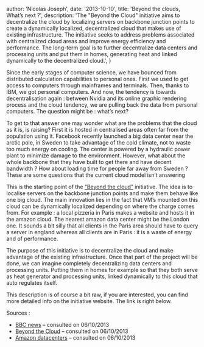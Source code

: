 
  author: 'Nicolas Joseph',
  date: '2013-10-10',
  title: 'Beyond the clouds, What’s next ?',
  description: 'The "Beyond the Cloud" initiative aims to decentralize the cloud by localizing servers on backbone junction points to create a dynamically localized, decentralized cloud that makes use of existing infrastructure. The initiative seeks to address problems associated with centralized cloud areas and improve energy efficiency and performance. The long-term goal is to further decentralize data centers and processing units and put them in homes, generating heat and linked dynamically to the decentralized cloud.',
}


Since the early stages of computer science, we have bounced from distributed calculation capabilities
to personal ones. First we used to get access to computers through mainframes and terminals.
Then, thanks to IBM, we got personal computers. And now, the tendency is towards decentralisation
again : between Nvidia and its online graphic rendering process and the cloud tendency, we
are pulling back the data from personal computers. The question might be : what’s next?

To get to that answer one may wonder what are the problems that the cloud as it is, is raising?
First it is hosted in centralised areas often far from the population using it. Facebook recently
launched a big data center near the arctic pole, in Sweden to take advantage of the cold climate,
not to waste too much energy on cooling. The center is powered by a hydraulic power plant to
minimize damage to the environment. However, what about the whole backbone that they have built
to get there and have decent bandwidth ? How about loading time for people far away from Sweden ?
These are some questions that the current cloud model isn’t answering

This is the starting point of the [“Beyond the cloud”](http://beyondtheclouds.github.io/index.html) initiative. The idea is to localise servers on
the backbone junction points and make them behave like one big cloud. The main innovation lies in the
fact that VM’s mounted on this cloud can be dynamically localized depending on where the charge comes
from. For example : a local pizzeria in Paris makes a website and hosts it in the amazon cloud.
The nearest amazon data center might be the London one. It sounds a bit silly that all clients
in the Paris area should have to query a server in england whereas all clients are in Paris :
it is a waste of energy and of performance.

The purpose of this initiative is to decentralize the cloud and make advantage of the existing
infrastructure. Once that part of the project will be done, we can imagine completely decentralizing
data centers and processing units. Putting them in homes for example so that they both serve as heat
generator and processing units, linked dynamically to this cloud that auto regulates itself.

This description is of course a bit raw, if you are interested, you can find more detailed info
on the initiative website. The link is right below.

Sources :

- [BBC news](http://www.bbc.co.uk/news/business-22879160) – consulted on 06/10/2013
- [Beyond the Cloud](http://beyondtheclouds.github.io/index.html) – consulted on 06/10/2013
- [Amazon datacenters](http://www.datacenterknowledge.com/archives/2008/11/18/where-amazons-data-centers-are-located/) – consulted on 06/10/2013
